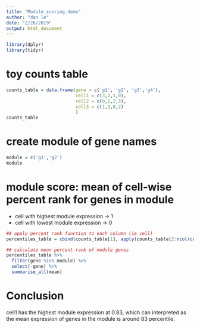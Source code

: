```yaml
---
title: "Module_scoring_demo"
author: "dan le"
date: "2/26/2019"
output: html_document
---
```


```r
library(dplyr)
library(tidyr)
```

# toy counts table
```r
counts_table = data.frame(gene = c('g1', 'g2', 'g3','g4'),
                          cell1 = c(3,2,1,0),
                          cell2 = c(0,1,2,3),
                          cell3 = c(1,3,0,2)
                          )
counts_table
```

# create module of gene names
```r
module = c('g1','g2')
module
```

# module score: mean of cell-wise percent rank for genes in module
- cell with highest module expression -> 1
- cell with lowest module expression -> 0
```r
## apply percent rank function to each column (ie cell)
percentiles_table = cbind(counts_table[1], apply(counts_table[2:ncol(counts_table)], 2, percent_rank))

## calculate mean percent rank of module genes
percentiles_table %>% 
  filter(gene %in% module) %>% 
  select(-gene) %>% 
  summarise_all(mean)
```

# Conclusion
cell1 has the highest module expression at 0.83, which can interpreted as the mean expression of genes in the module is around 83 percentile.